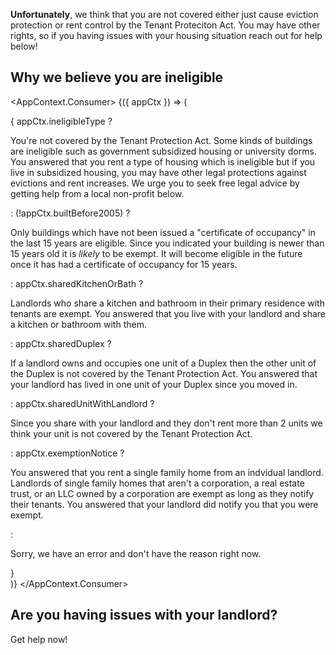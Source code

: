 
**Unfortunately**, we think that you are not covered either just cause eviction protection or rent control by the Tenant Proteciton Act. You may have other rights, so if you having issues with your housing situation reach out for help below!

## Why we believe you are ineligible
<AppContext.Consumer>
    {({ appCtx }) => (
        <div>
            {
                appCtx.ineligibleType ?
                <p>You're not covered by the Tenant Protection Act. Some kinds of buildings are ineligible such as government subsidized housing or university dorms. You answered that you rent a type of housing which is ineligible but if you live in subsidized housing, you may have other legal protections against evictions and rent increases. We urge you to seek free legal advice by getting help from a local non-profit below.</p>
                : (!appCtx.builtBefore2005) ?
                <p>Only buildings which have not been issued a "certificate of occupancy" in the last 15 years are eligible. Since you indicated your building is newer than 15 years old it is <em>likely</em> to be exempt. It will become eligible in the future once it has had a certificate of occupancy for 15 years.</p>
                : appCtx.sharedKitchenOrBath ?
                <p>Landlords who share a kitchen and bathroom in their primary residence with tenants are exempt. You answered that you live with your landlord and share a kitchen or bathroom with them. </p>
                : appCtx.sharedDuplex ?
                <p>If a landlord owns and occupies one unit of a Duplex then the other unit of the Duplex is not covered by the Tenant Protection Act. You answered that your landlord has lived in one unit of your Duplex since you moved in.</p>
                : appCtx.sharedUnitWithLandlord ?
                <p>Since you share with your landlord and they don't rent more than 2 units we think your unit is not covered by the Tenant Protection Act.</p>
                : appCtx.exemptionNotice ?
                <p>You answered that you rent a single family home from an indvidual landlord. Landlords of single family homes that aren't a corporation, a real estate trust, or an LLC owned by a corporation are exempt as long as they notify their tenants. You answered that your landlord did notify you that you were exempt.</p>
                : 
                <p>Sorry, we have an error and don't have the reason right now.</p>
            }
        </div>
    )}
</AppContext.Consumer>

## Are you having issues with your landlord?
<PrimaryButton to="/es//gethelp">Get help now!</PrimaryButton>